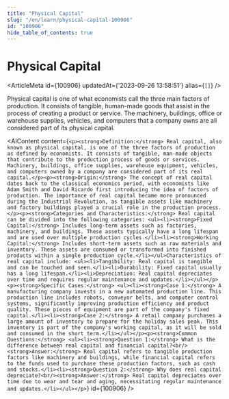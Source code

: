 ```yaml
---
title: "Physical Capital"
slug: "/en/learn/physical-capital-100906"
id: "100906"
hide_table_of_contents: true
---
```



# Physical Capital

<ArticleMeta id={100906} updatedAt={'2023-09-26 13:58:51'} alias={`[]`} />
<div className='border-solid border-b border-t-0 my-4 border-[var(--ifm-color-gray-300)]' />

Physical capital is one of what economists call the three main factors of production. It consists of tangible, human-made goods that assist in the process of creating a product or service. The machinery, buildings, office or warehouse supplies, vehicles, and computers that a company owns are all considered part of its physical capital.

<AIContent content={`<p><strong>Definition:</strong> Real capital, also known as physical capital, is one of the three factors of production as defined by economists. It consists of tangible, man-made objects that contribute to the production process of goods or services. Machinery, buildings, office supplies, warehouse equipment, vehicles, and computers owned by a company are considered part of its real capital.</p><p><strong>Origin:</strong> The concept of real capital dates back to the classical economics period, with economists like Adam Smith and David Ricardo first introducing the idea of factors of production. The importance of real capital became more pronounced during the Industrial Revolution, as tangible assets like machinery and factory buildings played a crucial role in the production process.</p><p><strong>Categories and Characteristics:</strong> Real capital can be divided into the following categories: <ul><li><strong>Fixed Capital:</strong> Includes long-term assets such as factories, machinery, and buildings. These assets typically have a long lifespan and are used over multiple production cycles.</li><li><strong>Working Capital:</strong> Includes short-term assets such as raw materials and inventory. These assets are consumed or transformed into finished products within a single production cycle.</li></ul>Characteristics of real capital include: <ul><li>Tangibility: Real capital is tangible and can be touched and seen.</li><li>Durability: Fixed capital usually has a long lifespan.</li><li>Depreciation: Real capital depreciates over time and requires regular maintenance and updates.</li></ul></p><p><strong>Specific Cases:</strong> <ul><li><strong>Case 1:</strong> A manufacturing company invests in a new automated production line. This production line includes robots, conveyor belts, and computer control systems, significantly improving production efficiency and product quality. These pieces of equipment are part of the company's fixed capital.</li><li><strong>Case 2:</strong> A retail company purchases a large amount of inventory to prepare for the holiday sales peak. This inventory is part of the company's working capital, as it will be sold and consumed in the short term.</li></ul></p><p><strong>Common Questions:</strong> <ul><li><strong>Question 1:</strong> What is the difference between real capital and financial capital?<br/><strong>Answer:</strong> Real capital refers to tangible production factors like machinery and buildings, while financial capital refers to the funds used to purchase these production factors, such as cash and stocks.</li><li><strong>Question 2:</strong> Why does real capital depreciate?<br/><strong>Answer:</strong> Real capital depreciates over time due to wear and tear and aging, necessitating regular maintenance and updates.</li></ul></p>`} id={100906} />
